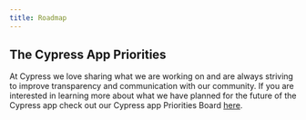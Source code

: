 ```yaml
---
title: Roadmap
---
```


## The Cypress App Priorities

At Cypress we love sharing what we are working on and are always striving to
improve transparency and communication with our community. If you are interested
in learning more about what we have planned for the future of the Cypress app
check out our Cypress app Priorities Board
[here](https://github.com/orgs/cypress-io/projects/13/views/1).
